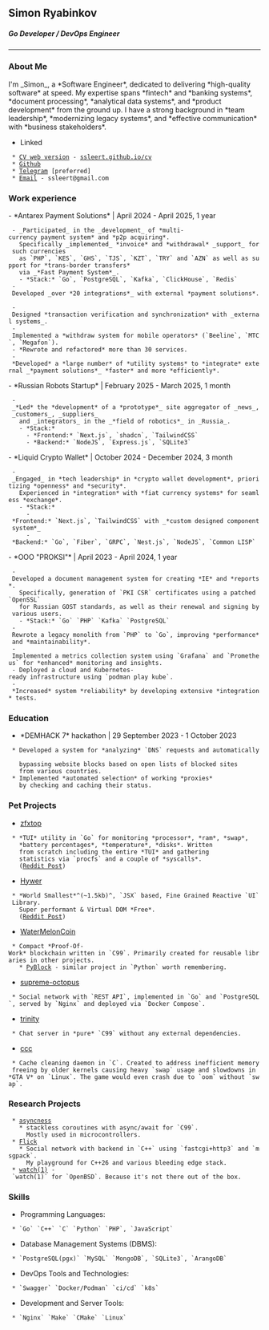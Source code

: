 == Simon Ryabinkov ==
===== Go Developer / DevOps Engineer =====
-----

=== About Me ===
I'm _Simon_, a *Software Engineer*, dedicated to delivering *high-quality software* at speed. My expertise spans *fintech* and *banking systems*, *document processing*, *analytical data systems*, and *product development* from the ground up. I have a strong background in *team leadership*, *modernizing legacy systems*, and *effective communication* with *business stakeholders*.

* Linked
  * [[https://ssleert.github.io/cv/|CV web version]] - [[https://ssleert.github.io/cv/|ssleert.github.io/cv]]
  * [[https://github.com/ssleert|Github]]
  * [[https://t.me/ssleert|Telegram]] [preferred]
  * [[mailto:ssleert@gmail.com|Email]] - ssleert@gmail.com

=== Work experience ===
- *Antarex Payment Solutions* | April 2024 - April 2025, 1 year 
  - _Participated_ in the _development_ of *multi-currency payment system* and *p2p acquiring*. 
    Specifically _implemented_ *invoice* and *withdrawal* _support_ for such currencies
    as `PHP`, `KES`, `GHS`, `TJS`, `KZT`, `TRY` and `AZN` as well as support for *trans-border transfers*
    via _*Fast Payment System*_.
    - *Stack:* `Go`, `PostgreSQL`, `Kafka`, `ClickHouse`, `Redis`
  - Developed _over *20 integrations*_ with external *payment solutions*.  
  - Designed *transaction verification and synchronization* with _external systems_.
  - Implemented a *withdraw system for mobile operators* (`Beeline`, `MTC`, `Megafon`).
  - *Rewrote and refactored* more than 30 services.
  - *Developed* a *large number* of *utility systems* to *integrate* external _*payment solutions*_ *faster* and more *efficiently*.

- *Russian Robots Startup* | February 2025 - March 2025, 1 month
  - _*Led* the *development* of a *prototype*_ site aggregator of _news_, _customers_, _suppliers_
    and _integrators_ in the _*field of robotics*_ in _Russia_.
    - *Stack:*
      - *Frontend:* `Next.js`, `shadcn`, `TailwindCSS`
      - *Backend:* `NodeJS`, `Express.js`, `SQLite3`

- *Liquid Crypto Wallet* | October 2024 - December 2024, 3 month
  - _Engaged_ in *tech leadership* in *crypto wallet development*, prioritizing *openness* and *security*.
    Experienced in *integration* with *fiat currency systems* for seamless *exchange*.
    - *Stack:*
      - *Frontend:* `Next.js`, `TailwindCSS` with _*custom designed component system*_
      - *Backend:* `Go`, `Fiber`, `GRPC`, `Nest.js`, `NodeJS`, `Common LISP`

- *OOO "PROKSI"* | April 2023 - April 2024, 1 year
  - Developed a document management system for creating *IE* and *reports*.
    Specifically, generation of `PKI CSR` certificates using a patched `OpenSSL`
    for Russian GOST standards, as well as their renewal and signing by various users.
    - *Stack:* `Go` `PHP` `Kafka` `PostgreSQL`
  - Rewrote a legacy monolith from `PHP` to `Go`, improving *performance* and *maintainability*.
  - Implemented a metrics collection system using `Grafana` and `Prometheus` for *enhanced* monitoring and insights.
  - Deployed a cloud and Kubernetes-ready infrastructure using `podman play kube`.
  - *Increased* system *reliability* by developing extensive *integration* tests.

=== Education ===
* *DEMHACK 7* hackathon | 29 September 2023 - 1 October 2023
  * Developed a system for *analyzing* `DNS` requests and automatically 
    bypassing website blocks based on open lists of blocked sites 
    from various countries.
  * Implemented *automated selection* of working *proxies*
    by checking and caching their status.

=== Pet Projects === 
* [[https://github.com/ssleert/zfxtop|zfxtop]]
  * *TUI* utility in `Go` for monitoring *processor*, *ram*, *swap*,
    *battery percentages*, *temperature*, *disks*. Written 
    from scratch including the entire *TUI* and gathering
    statistics via `procfs` and a couple of *syscalls*. 
    ([[https://www.reddit.com/r/unixporn/comments/11cfas8/oc_zfxtop_fetch_top_for_gen_z_with_x|Reddit Post]])

* [[https://github.com/ssleert/hywer|Hywer]]
  * *World Smallest*^(~1.5kb)^, `JSX` based, Fine Grained Reactive `UI` Library.
    Super performant & Virtual DOM *Free*. 
    ([[https://www.reddit.com/r/javascript/comments/1b8j23r/hywerjs_world_smallest_1kb_jsxbased_reactive_ui|Reddit Post]])

* [[https://github.com/ssleert/WaterMelonCoin|WaterMelonCoin]]
  * Compact *Proof-Of-Work* blockchain written in `C99`. Primarily created for reusable libraries in other projects.
    * [[https://github.com/ssleert/pyblock|PyBlock]] - similar project in `Python` worth remembering.

* [[https://github.com/zpx64/supreme-octopus|supreme-octopus]]
  * Social network with `REST API`, implemented in `Go` and `PostgreSQL`, served by `Nginx` and deployed via `Docker Compose`.

* [[https://github.com/ssleert/trinity|trinity]]
  * Chat server in *pure* `C99` without any external dependencies.

* [[https://github.com/ssleert/ccc|ccc]]
  * Cache cleaning daemon in `C`. Created to address inefficient memory freeing by older kernels causing heavy `swap` usage and slowdowns in *GTA V* on `Linux`. The game would even crash due to `oom` without `swap`.

=== Research Projects ===
  * [[https://github.com/ssleert/asyncness|asyncness]]
    * stackless coroutines with async/await for `C99`.
      Mostly used in microcontrollers.
  * [[https://github.com/ssleert/flick|Flick]] 
    * Social network with backend in `C++` using `fastcgi+http3` and `msgpack`.
      My playground for C++26 and various bleeding edge stack.
  * [[https://github.com/ssleert/watch|watch(1)]] - `watch(1)` for `OpenBSD`. Because it's not there out of the box.

=== Skills ===
* Programming Languages:
  * `Go` `C++` `C` `Python` `PHP`, `JavaScript`
* Database Management Systems (DBMS):
  * `PostgreSQL(pgx)` `MySQL` `MongoDB`, `SQLite3`, `ArangoDB`

* DevOps Tools and Technologies:
  * `Swagger` `Docker/Podman` `ci/cd` `k8s`

* Development and Server Tools:
  * `Nginx` `Make` `CMake` `Linux`
